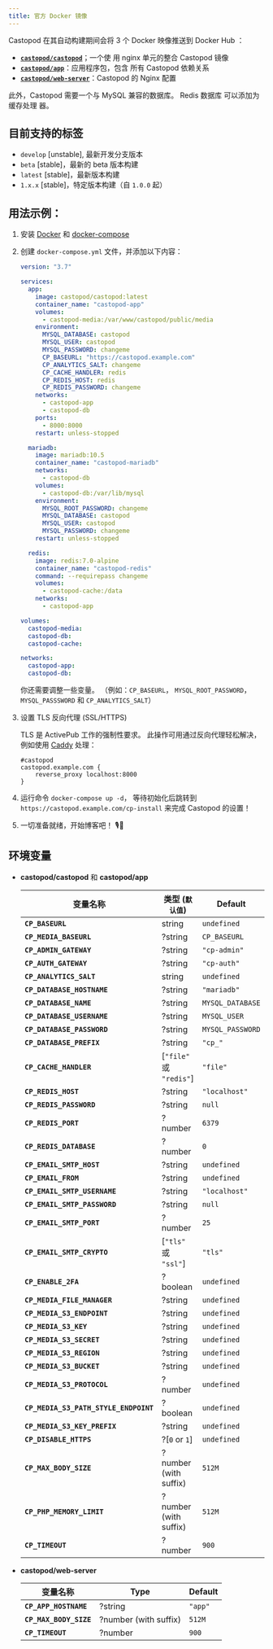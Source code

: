 ```yaml
---
title: 官方 Docker 镜像
---
```


Castopod 在其自动构建期间会将 3 个 Docker 映像推送到 Docker Hub ：

- [**`castopod/castopod`**](https://hub.docker.com/r/castopod/castopod)；一个使
  用 nginx 单元的整合 Castopod 镜像
- [**`castopod/app`**](https://hub.docker.com/r/castopod/app)：应用程序包，包含
  所有 Castopod 依赖关系
- [**`castopod/web-server`**](https://hub.docker.com/r/castopod/web-server)：Castopod
  的 Nginx 配置

此外，Castopod 需要一个与 MySQL 兼容的数据库。 Redis 数据库 可以添加为缓存处理
器。

## 目前支持的标签

- `develop` [unstable], 最新开发分支版本
- `beta` [stable]，最新的 beta 版本构建
- `latest` [stable]，最新版本构建
- `1.x.x` [stable]，特定版本构建（自 `1.0.0` 起）

## 用法示例：

1.  安装 [Docker](https://docs.docker.com/get-docker/) 和
    [docker-compose](https://docs.docker.com/compose/install/)
2.  创建 `docker-compose.yml` 文件，并添加以下内容：

    ```yml
    version: "3.7"

    services:
      app:
        image: castopod/castopod:latest
        container_name: "castopod-app"
        volumes:
          - castopod-media:/var/www/castopod/public/media
        environment:
          MYSQL_DATABASE: castopod
          MYSQL_USER: castopod
          MYSQL_PASSWORD: changeme
          CP_BASEURL: "https://castopod.example.com"
          CP_ANALYTICS_SALT: changeme
          CP_CACHE_HANDLER: redis
          CP_REDIS_HOST: redis
          CP_REDIS_PASSWORD: changeme
        networks:
          - castopod-app
          - castopod-db
        ports:
          - 8000:8000
        restart: unless-stopped

      mariadb:
        image: mariadb:10.5
        container_name: "castopod-mariadb"
        networks:
          - castopod-db
        volumes:
          - castopod-db:/var/lib/mysql
        environment:
          MYSQL_ROOT_PASSWORD: changeme
          MYSQL_DATABASE: castopod
          MYSQL_USER: castopod
          MYSQL_PASSWORD: changeme
        restart: unless-stopped

      redis:
        image: redis:7.0-alpine
        container_name: "castopod-redis"
        command: --requirepass changeme
        volumes:
          - castopod-cache:/data
        networks:
          - castopod-app

    volumes:
      castopod-media:
      castopod-db:
      castopod-cache:

    networks:
      castopod-app:
      castopod-db:
    ```

    你还需要调整一些变量。 （例如：`CP_BASEURL`， `MYSQL_ROOT_PASSWORD`，
    `MYSQL_PASSSWORD` 和 `CP_ANALYTICS_SALT`）

3.  设置 TLS 反向代理 (SSL/HTTPS)

    TLS 是 ActivePub 工作的强制性要求。 此操作可用通过反向代理轻松解决，例如使用
    [Caddy](https://caddyserver.com/) 处理：

    ```
    #castopod
    castopod.example.com {
        reverse_proxy localhost:8000
    }
    ```

4.  运行命令 `docker-compose up -d`， 等待初始化后跳转到
    `https://castopod.example.com/cp-install` 来完成 Castopod 的设置！

5.  一切准备就绪，开始博客吧！ 🎙️🚀

## 环境变量

- **castopod/castopod** 和 **castopod/app**

  | 变量名称                              | 类型 (`默认值`)         | Default          |
  | ------------------------------------- | ----------------------- | ---------------- |
  | **`CP_BASEURL`**                      | string                  | `undefined`      |
  | **`CP_MEDIA_BASEURL`**                | ?string                 | `CP_BASEURL`     |
  | **`CP_ADMIN_GATEWAY`**                | ?string                 | `"cp-admin"`     |
  | **`CP_AUTH_GATEWAY`**                 | ?string                 | `"cp-auth"`      |
  | **`CP_ANALYTICS_SALT`**               | string                  | `undefined`      |
  | **`CP_DATABASE_HOSTNAME`**            | ?string                 | `"mariadb"`      |
  | **`CP_DATABASE_NAME`**                | ?string                 | `MYSQL_DATABASE` |
  | **`CP_DATABASE_USERNAME`**            | ?string                 | `MYSQL_USER`     |
  | **`CP_DATABASE_PASSWORD`**            | ?string                 | `MYSQL_PASSWORD` |
  | **`CP_DATABASE_PREFIX`**              | ?string                 | `"cp_"`          |
  | **`CP_CACHE_HANDLER`**                | [`"file"` 或 `"redis"`] | `"file"`         |
  | **`CP_REDIS_HOST`**                   | ?string                 | `"localhost"`    |
  | **`CP_REDIS_PASSWORD`**               | ?string                 | `null`           |
  | **`CP_REDIS_PORT`**                   | ?number                 | `6379`           |
  | **`CP_REDIS_DATABASE`**               | ?number                 | `0`              |
  | **`CP_EMAIL_SMTP_HOST`**              | ?string                 | `undefined`      |
  | **`CP_EMAIL_FROM`**                   | ?string                 | `undefined`      |
  | **`CP_EMAIL_SMTP_USERNAME`**          | ?string                 | `"localhost"`    |
  | **`CP_EMAIL_SMTP_PASSWORD`**          | ?string                 | `null`           |
  | **`CP_EMAIL_SMTP_PORT`**              | ?number                 | `25`             |
  | **`CP_EMAIL_SMTP_CRYPTO`**            | [`"tls"` 或 `"ssl"`]    | `"tls"`          |
  | **`CP_ENABLE_2FA`**                   | ?boolean                | `undefined`      |
  | **`CP_MEDIA_FILE_MANAGER`**           | ?string                 | `undefined`      |
  | **`CP_MEDIA_S3_ENDPOINT`**            | ?string                 | `undefined`      |
  | **`CP_MEDIA_S3_KEY`**                 | ?string                 | `undefined`      |
  | **`CP_MEDIA_S3_SECRET`**              | ?string                 | `undefined`      |
  | **`CP_MEDIA_S3_REGION`**              | ?string                 | `undefined`      |
  | **`CP_MEDIA_S3_BUCKET`**              | ?string                 | `undefined`      |
  | **`CP_MEDIA_S3_PROTOCOL`**            | ?number                 | `undefined`      |
  | **`CP_MEDIA_S3_PATH_STYLE_ENDPOINT`** | ?boolean                | `undefined`      |
  | **`CP_MEDIA_S3_KEY_PREFIX`**          | ?string                 | `undefined`      |
  | **`CP_DISABLE_HTTPS`**                | ?[`0` or `1`]           | `undefined`      |
  | **`CP_MAX_BODY_SIZE`**                | ?number (with suffix)   | `512M`           |
  | **`CP_PHP_MEMORY_LIMIT`**             | ?number (with suffix)   | `512M`           |
  | **`CP_TIMEOUT`**                      | ?number                 | `900`            |

- **castopod/web-server**

  | 变量名称               | Type                  | Default |
  | ---------------------- | --------------------- | ------- |
  | **`CP_APP_HOSTNAME`**  | ?string               | `"app"` |
  | **`CP_MAX_BODY_SIZE`** | ?number (with suffix) | `512M`  |
  | **`CP_TIMEOUT`**       | ?number               | `900`   |
